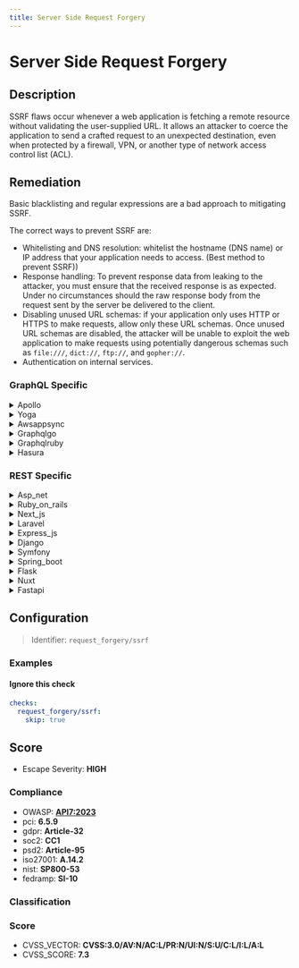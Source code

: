 ```yaml
---
title: Server Side Request Forgery
---
```


# Server Side Request Forgery

## Description

SSRF flaws occur whenever a web application is fetching a remote resource without validating the user-supplied URL.
It allows an attacker to coerce the application to send a crafted request to an unexpected destination, even when protected by a firewall, VPN, or another type of network access control list (ACL).


## Remediation

Basic blacklisting and regular expressions are a bad approach to mitigating SSRF.

The correct ways to prevent SSRF are:
- Whitelisting and DNS resolution: whitelist the hostname (DNS name) or IP address that your application needs to access. (Best method to prevent SSRF))
- Response handling: To prevent response data from leaking to the attacker, you must ensure that the received response is as expected. Under no circumstances should the raw response body from the request sent by the server be delivered to the client.
- Disabling unused URL schemas: if your application only uses HTTP or HTTPS to make requests, allow only these URL schemas. Once unused URL schemas are disabled, the attacker will be unable to exploit the web application to make requests using potentially dangerous schemas such as `file:///`, `dict://`, `ftp://`, and `gopher://`.
- Authentication on internal services.



### GraphQL Specific

<details>
    <summary>Apollo</summary>

To mitigate Server Side Request Forgery (SSRF) in the Apollo framework engine, ensure that any user-supplied URLs are validated against a strict whitelist of allowed domains and protocols. Implement proper input validation and sanitization to reject malicious or unexpected input. Additionally, consider using a server-side proxy with an allowlist to restrict outbound traffic to trusted destinations only. Employ least privilege principles by restricting the server's network access, and regularly audit and monitor outgoing requests to detect and respond to any SSRF attempts.

</details>

<details>
    <summary>Yoga</summary>

To mitigate Server Side Request Forgery (SSRF) in the Yoga framework engine, ensure that any functionality allowing for URL fetching is restricted to trusted domains. Implement strict input validation, whitelist allowable protocols and domains, and consider using a server-side proxy with an allowlist to further restrict outbound requests. Additionally, avoid disclosing sensitive information in error messages and regularly audit your code for potential SSRF vulnerabilities.

</details>

<details>
    <summary>Awsappsync</summary>

To mitigate Server Side Request Forgery (SSRF) in AWS AppSync, ensure that your resolvers do not accept arbitrary URLs from client-side input for data fetching. Implement strict input validation to accept only well-defined, whitelisted external endpoints. Use AWS IAM roles and policies to enforce least privilege access, and consider using VPC endpoints for services to keep traffic within the AWS network. Regularly review and update your security groups and network ACLs to restrict outbound traffic. Additionally, enable logging and monitoring to detect and respond to any SSRF attempts promptly.

</details>

<details>
    <summary>Graphqlgo</summary>

To mitigate Server Side Request Forgery (SSRF) in a GraphQL Go framework engine, validate and sanitize all user-supplied URLs and inputs. Implement strict allowlists for external services that can be accessed, and use a dedicated HTTP client with limited permissions. Additionally, consider employing network-level controls to restrict outbound traffic to trusted endpoints only.

</details>

<details>
    <summary>Graphqlruby</summary>

To mitigate Server Side Request Forgery (SSRF) in a GraphQL Ruby framework, ensure that any user-supplied URLs or input used in network requests are validated against a whitelist of allowed domains and protocols. Additionally, employ least privilege by restricting the server's network access to only necessary external services, and consider using a dedicated library or service for fetching URLs that has built-in SSRF protection. Regularly review and update the whitelist and security policies to adapt to new threats.

</details>

<details>
    <summary>Hasura</summary>

To mitigate Server Side Request Forgery (SSRF) in Hasura, ensure that any user-supplied URLs for webhooks or remote schemas are validated against a whitelist of allowed domains and protocols. Additionally, employ network policies to restrict the Hasura engine's outbound traffic to known safe destinations, and consider using a server-side proxy to handle external requests, which can provide an additional layer of filtering and access control.

</details>


### REST Specific

<details>
    <summary>Asp_net</summary>

To mitigate SSRF vulnerabilities in ASP.NET applications, validate all user-supplied URLs to ensure they point to allowed destinations. Implement a whitelist of approved services and reject any requests not matching the criteria. Additionally, use built-in .NET classes such as 'HttpClient' with proper URL validation, and avoid concatenating user input in URLs. Employ least privilege principles by restricting the server's ability to make outbound requests to only necessary services and ports.

</details>

<details>
    <summary>Ruby_on_rails</summary>

In Ruby on Rails, mitigate SSRF by validating and sanitizing user input, ensuring URLs are from an allowed list of hosts and schemes. Employ the 'uri' standard library to parse and validate URLs, and consider using a dedicated gem like 'ssrf_filter' for enhanced protection. Additionally, apply network-level controls to restrict outbound traffic to trusted destinations.

</details>

<details>
    <summary>Next_js</summary>

In Next.js applications, mitigate SSRF by validating and sanitizing all user inputs, implementing strict URL allowlists, and using built-in server-side functions like `fetch` with caution. Ensure that any URLs constructed from user inputs are checked against a predetermined list of allowed destinations. Additionally, consider using network-level controls to restrict the server's ability to initiate requests to untrusted hosts.

</details>

<details>
    <summary>Laravel</summary>

In Laravel, mitigate SSRF by validating and sanitizing all user inputs, especially URL parameters. Use Laravel's built-in validation rules, such as 'url' or custom regex patterns, to ensure only allowed URLs are processed. Additionally, restrict outgoing requests to a predefined list of trusted domains and employ the 'GuzzleHttp' client with caution, setting appropriate timeouts and redirect limits.

</details>

<details>
    <summary>Express_js</summary>

To mitigate SSRF vulnerabilities in an Express.js application, ensure that all user-supplied URLs are validated against a whitelist of allowed domains and paths. Implement strict input validation, use a dedicated library for URL parsing, and avoid passing user-controlled data to networking functions. Additionally, consider using a server-side proxy with an allowlist to restrict outbound traffic to trusted destinations only.

</details>

<details>
    <summary>Django</summary>

In Django, to mitigate Server Side Request Forgery (SSRF) vulnerabilities, ensure that any function making external requests validates and sanitizes the URLs provided by users. Use Django's URLValidator for initial validation. Additionally, restrict the outgoing requests to a predefined whitelist of allowed domains and schemes, and consider implementing network-level firewall rules that limit the destinations your application can interact with. Always apply the principle of least privilege, granting minimal access necessary for the application to function.

</details>

<details>
    <summary>Symfony</summary>

In Symfony, to mitigate Server Side Request Forgery (SSRF) vulnerabilities, ensure that any functionality allowing users to supply URLs for fetching resources implements strict input validation. Use Symfony's built-in validation constraints to whitelist allowed protocols and domains, and avoid disclosing sensitive information through error messages. Additionally, consider using the HttpClient component with a preconfigured base URI and limited permissions to further restrict outbound requests to trusted destinations.

</details>

<details>
    <summary>Spring_boot</summary>

In Spring Boot applications, to mitigate SSRF vulnerabilities, validate and sanitize all user-supplied URLs before using them to initiate a request. Implement a strict allowlist of allowed domains and schemes, and use a dedicated library for URL parsing to avoid bypasses. Additionally, configure your HTTP client to resolve DNS names using a trusted server and to disallow interactions with internal network resources.

</details>

<details>
    <summary>Flask</summary>

To mitigate SSRF vulnerabilities in a Flask application, ensure that any user-supplied URLs are validated against a whitelist of allowed domains and schemes. Additionally, use the 'requests' library with caution, setting a timeout and explicitly disabling redirects. Employ network-level controls to restrict outbound traffic to trusted services, and consider using a server-side proxy to handle external requests. Always apply the principle of least privilege to minimize the potential impact of an SSRF attack.

</details>

<details>
    <summary>Nuxt</summary>

In Nuxt.js applications, to mitigate SSRF vulnerabilities, ensure that all user-supplied URLs are validated against a strict whitelist of allowed domains and protocols. Additionally, employ server-side input validation to reject malformed URLs and unexpected input. Use built-in Nuxt.js or server features to set timeouts and limit redirects on outgoing requests. Avoid disclosing sensitive information through error messages and consider implementing a proxy to handle outgoing requests, which can provide an additional layer of control and monitoring.

</details>

<details>
    <summary>Fastapi</summary>

In FastAPI, to mitigate SSRF vulnerabilities, validate all user-supplied URLs before using them to make a request. Implement a whitelist of allowed domains and ensure that only URLs starting with these domains are accepted. Additionally, use built-in FastAPI dependencies to restrict input and avoid revealing sensitive information through error messages. Regularly update FastAPI and its dependencies to incorporate security fixes.

</details>

## Configuration

> Identifier: `request_forgery/ssrf`



### Examples



#### Ignore this check

```yaml
checks:
  request_forgery/ssrf:
    skip: true
```




## Score

- Escape Severity: **<span className="high-severity">HIGH</span>**

### Compliance

- OWASP: **[API7:2023](https://github.com/OWASP/API-Security/blob/master/editions/2023/en/0xa7-server-side-request-forgery.md)**
- pci: **6.5.9**
- gdpr: **Article-32**
- soc2: **CC1**
- psd2: **Article-95**
- iso27001: **A.14.2**
- nist: **SP800-53**
- fedramp: **SI-10**

### Classification






### Score

- CVSS_VECTOR: **CVSS:3.0/AV:N/AC:L/PR:N/UI:N/S:U/C:L/I:L/A:L**
- CVSS_SCORE: **7.3**

